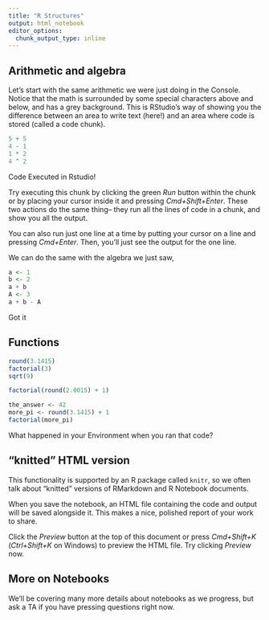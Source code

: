 ```yaml
---
title: "R Structures"
output: html_notebook
editor_options: 
  chunk_output_type: inline
---
```


## Arithmetic and algebra

Let's start with the same arithmetic we were just doing in the Console. Notice that the math is surrounded by some special characters above and below, and has a grey background. This is RStudio's way of showing you the difference between an area to write text (here!) and an area where code is stored (called a code chunk).

```r
5 + 5
4 - 1
1 * 2
4 ^ 2
```

Code Executed in Rstudio!

Try executing this chunk by clicking the green *Run* button within the chunk or by placing your cursor inside it and pressing *Cmd+Shift+Enter*. These two actions do the same thing-- they run all the lines of code in a chunk, and show you all the output.

You can also run just one line at a time by putting your cursor on a line and pressing *Cmd+Enter*. Then, you'll just see the output for the one line. 

We can do the same with the algebra we just saw,

```r
a <- 1
b <- 2
a + b
A <- 3
a + b - A
```

Got it 

## Functions 

```r
round(3.1415)
factorial(3)
sqrt(9)

factorial(round(2.0015) + 1)
```


```r
the_answer <- 42
more_pi <- round(3.1415) + 1
factorial(more_pi)
```

What happened in your Environment when you ran that code? 

## "knitted" HTML version

This functionality is supported by an R package called `knitr`, so we often talk about "knitted" versions of RMarkdown and R Notebook documents. 

When you save the notebook, an HTML file containing the code and output will be saved alongside it. This makes a nice, polished report of your work to share.

Click the *Preview* button at the top of this document or press *Cmd+Shift+K* (*Ctrl+Shift+K* on Windows) to preview the HTML file. Try clicking *Preview* now.

## More on Notebooks

We'll be covering many more details about notebooks as we progress, but ask a TA if you have pressing questions right now. 

